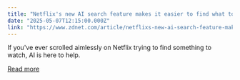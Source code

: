 ```yaml
---
title: "Netflix's new AI search feature makes it easier to find what to watch"
date: "2025-05-07T12:15:00.000Z"
link: "https://www.zdnet.com/article/netflixs-new-ai-search-feature-makes-it-easier-to-find-what-to-watch/"
---
```


If you've ever scrolled aimlessly on Netflix trying to find something to watch, AI is here to help.

[Read more](https://www.zdnet.com/article/netflixs-new-ai-search-feature-makes-it-easier-to-find-what-to-watch/)
